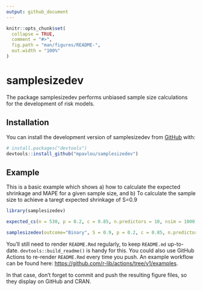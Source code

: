 ```yaml
---
output: github_document
---
```


<!-- README.md is generated from README.Rmd. Please edit that file -->

```r
knitr::opts_chunk$set(
  collapse = TRUE,
  comment = "#>",
  fig.path = "man/figures/README-",
  out.width = "100%"
)
```

# samplesizedev

<!-- badges: start -->
<!-- badges: end -->

The package samplesizedev performs unbiased sample size calculations for the development of risk models.

## Installation

You can install the development version of samplesizedev from [GitHub](https://github.com/) with:

``` r
# install.packages("devtools")
devtools::install_github("mpavlou/samplesizedev")
```

## Example

This is a basic example which shows \n
a) how to calculate the expected shrinkage and MAPE for a given sample size, and \n
b) To calculate the sample size to achieve a taregt expected shrinkage of S=0.9

```r
library(samplesizedev)

expected_cs(n = 530, p = 0.2, c = 0.85, n.predictors = 10, nsim = 1000, parallel = TRUE)

samplesizedev(outcome="Binary", S = 0.9, p = 0.2, c = 0.85, n.predictors = 10,  nsim = 1000)
```


You'll still need to render `README.Rmd` regularly, to keep `README.md` up-to-date. `devtools::build_readme()` is handy for this. You could also use GitHub Actions to re-render `README.Rmd` every time you push. An example workflow can be found here: <https://github.com/r-lib/actions/tree/v1/examples>.


In that case, don't forget to commit and push the resulting figure files, so they display on GitHub and CRAN.
